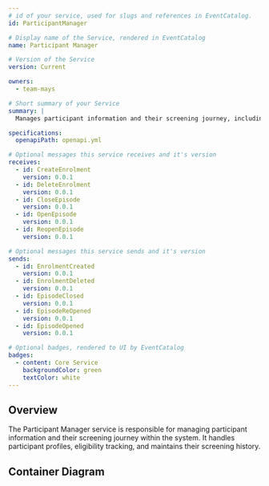```yaml
---
# id of your service, used for slugs and references in EventCatalog.
id: ParticipantManager

# Display name of the Service, rendered in EventCatalog
name: Participant Manager

# Version of the Service
version: Current

owners:
  - team-mays

# Short summary of your Service
summary: |
  Manages participant information and their screening journey, including profile management, eligibility tracking, and screening history.

specifications:
  openapiPath: openapi.yml

# Optional messages this service receives and it's version
receives:
  - id: CreateEnrolment
    version: 0.0.1
  - id: DeleteEnrolment
    version: 0.0.1
  - id: CloseEpisode
    version: 0.0.1
  - id: OpenEpisode
    version: 0.0.1
  - id: ReopenEpisode
    version: 0.0.1

# Optional messages this service sends and it's version
sends:
  - id: EnrolmentCreated
    version: 0.0.1
  - id: EnrolmentDeleted
    version: 0.0.1
  - id: EpisodeClosed
    version: 0.0.1
  - id: EpisodeReOpened
    version: 0.0.1
  - id: EpisodeOpened
    version: 0.0.1

# Optional badges, rendered to UI by EventCatalog
badges:
  - content: Core Service
    backgroundColor: green
    textColor: white
---
```


## Overview

The Participant Manager service is responsible for managing participant information and their screening journey within the system. It handles participant profiles, eligibility tracking, and maintains their screening history.


## Container Diagram
